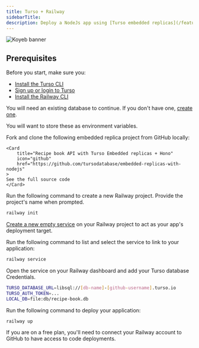 ```yaml
---
title: Turso + Railway
sidebarTitle: 
description: Deploy a NodeJs app using [Turso embedded replicas](/features/embedded-replicas) to [Railway](https://railway.app/).
---
```


![Koyeb banner](/images/platforms/railway-banner.png)

## Prerequisites

Before you start, make sure you:

- [Install the Turso CLI](/cli/installation)
- [Sign up or login to Turso](/cli/authentication#signup)
- [Install the Railway CLI](https://docs.railway.app/guides/cli#installing-the-cli)

<Steps>

<Step title="Retrieve database credentials">

You will need an existing database to continue. If you don't have one, [create one](/quickstart).

<Snippet file="retrieve-database-credentials.mdx" />

<Info>You will want to store these as environment variables.</Info>

</Step>

<Step title="Get application code">
    Fork and clone the following embedded replica project from GitHub locally:

    <Card
        title="Recipe book API with Turso Embedded replicas + Hono"
        icon="github"
        href="https://github.com/tursodatabase/embedded-replicas-with-nodejs"
    >
    See the full source code
    </Card>
</Step>

<Step title="Create a new Railway project">

Run the following command to create a new Railway project. Provide the project's name when prompted.

```sh
railway init
```

</Step>

<Step title="Add a service to the Railway project">

[Create a new empty service](https://docs.railway.app/guides/services#creating-a-service) on your Railway project to act as your app's deployment target.

</Step>

<Step title="Link application to service">

Run the following command to list and select the service to link to your application:

```sh
railway service
```

</Step>

<Step title="Add database credentials">

Open the service on your Railway dashboard and add your Turso database Credentials.

```sh
TURSO_DATABASE_URL=libsql://[db-name]-[github-username].turso.io
TURSO_AUTH_TOKEN=...
LOCAL_DB=file:db/recipe-book.db
```

</Step>

<Step title="Deploy">

Run the following command to deploy your application:

```sh
railway up
```

<Warning>
If you are on a free plan, you'll need to connect your Railway account to GitHub to have access to code deployments.
</Warning>

</Step>

</Steps>